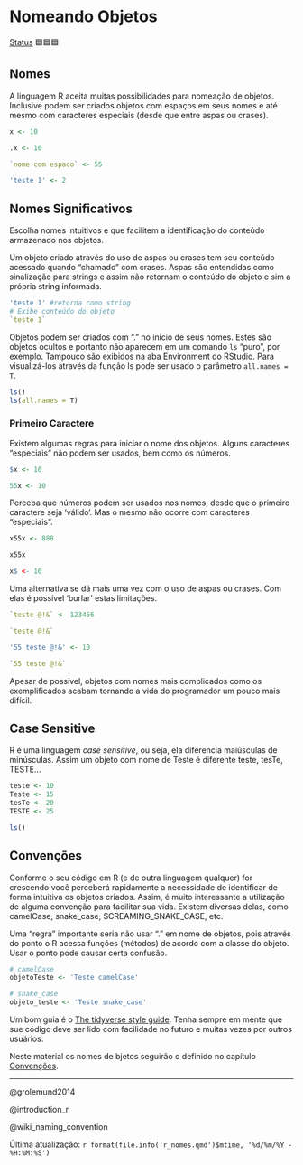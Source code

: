 # Nomeando Objetos

[Status](convencoes.html#status-do-material) 🟦🟦🟦

## Nomes

A linguagem R aceita muitas possibilidades para nomeação de objetos. Inclusive podem ser criados objetos com espaços em seus nomes e até mesmo com caracteres especiais (desde que entre aspas ou crases).

```r
x <- 10

.x <- 10

`nome com espaco` <- 55

'teste 1' <- 2

```

::: callout-tip
## Nomes Significativos

Escolha nomes intuitivos e que facilitem a identificação do conteúdo armazenado nos objetos.
:::

Um objeto criado através do uso de aspas ou crases tem seu conteúdo acessado quando "chamado" com crases. Aspas são entendidas como sinalização para strings e assim não retornam o conteúdo do objeto e sim a própria string informada.

```r
'teste 1' #retorna como string
# Exibe conteúdo do objeto
`teste 1`
```

Objetos podem ser criados com "." no início de seus nomes. Estes são objetos ocultos e portanto não aparecem em um comando `ls` "puro", por exemplo. Tampouco são exibidos na aba Environment do RStudio. Para visualizá-los através da função ls pode ser usado o parâmetro `all.names = T`.

```r
ls()
ls(all.names = T)
```

### Primeiro Caractere

Existem algumas regras para iniciar o nome dos objetos. Alguns caracteres "especiais" não podem ser usados, bem como os números.

```r
$x <- 10  
```

```r
55x <- 10 
```

Perceba que números podem ser usados nos nomes, desde que o primeiro caractere seja 'válido'. Mas o mesmo não ocorre com caracteres "especiais".

```r
x55x <- 888

x55x
```

```r
x$ <- 10
```

Uma alternativa se dá mais uma vez com o uso de aspas ou crases. Com elas é possível 'burlar' estas limitações.

```r
`teste @!&` <- 123456

`teste @!&`

'55 teste @!&' <- 10

`55 teste @!&`
```

Apesar de possível, objetos com nomes mais complicados como os exemplificados acabam tornando a vida do programador um pouco mais difícil.

## Case Sensitive

R é uma linguagem *case sensitive*, ou seja, ela diferencia maiúsculas de minúsculas. Assim um objeto com nome de Teste é diferente teste, tesTe, TESTE...

```r
teste <- 10
Teste <- 15
tesTe <- 20
TESTE <- 25

ls()
```

## Convenções

Conforme o seu código em R (e de outra linguagem qualquer) for crescendo você perceberá rapidamente a necessidade de identificar de forma intuitiva os objetos criados. Assim, é muito interessante a utilização de alguma convenção para facilitar sua vida. Existem diversas delas, como camelCase, snake_case, SCREAMING_SNAKE_CASE, etc.

Uma "regra" importante seria não usar "." em nome de objetos, pois através do ponto o R acessa funções (métodos) de acordo com a classe do objeto. Usar o ponto pode causar certa confusão.

```r

# camelCase
objetoTeste <- 'Teste camelCase'

# snake_case
objeto_teste <- 'Teste snake_case'

```

Um bom guia é o [The tidyverse style guide](https://style.tidyverse.org/syntax.html). Tenha sempre em mente que sue código deve ser lido com facilidade no futuro e muitas vezes por outros usuários.

Neste material os nomes de bjetos seguirão o definido no capítulo [Convenções](convencoes.html).

------------------------------------------------------------------------

@grolemund2014

@introduction_r

@wiki_naming_convention

Última atualização: `r format(file.info('r_nomes.qmd')$mtime, '%d/%m/%Y - %H:%M:%S')`
